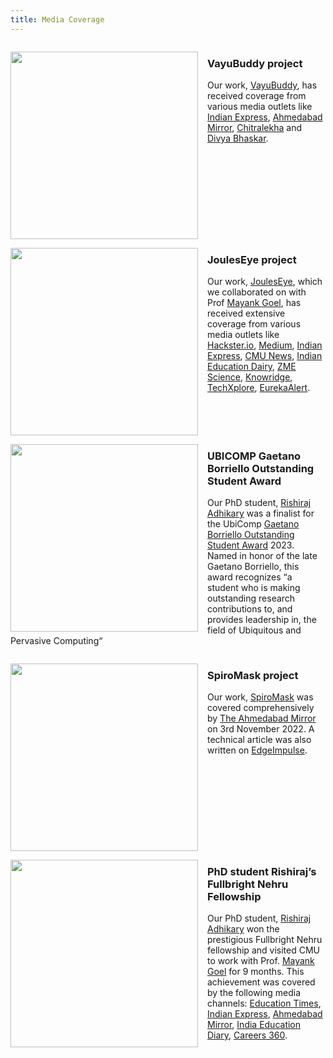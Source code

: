 ```yaml
---
title: Media Coverage
---
```


<head>
<style>
.body-content img {
  float: left;
  margin: 0px 15px 0px 0px;
  width: 300px;
  height: 300px;
  object-fit: cover;
}
.body-content div {
  display: inline-block;
}
</style>
</head>

<body>


<div class="body-content">

<div>
<img src="images/media/VayuBuddy_cover_padded.png">

### VayuBuddy project
Our work, [VayuBuddy](https://arxiv.org/abs/2411.12760), has received coverage from various media outlets like [Indian Express](https://epaper.indianexpress.com/3953344/Ahmedabad/December-17-2024#page/3/2), [Ahmedabad Mirror](https://epaper.ahmedabadmirror.com/3953285/Ahmedabad-Mirror/Dec-17-2024#page/5/2), [Chitralekha](https://chitralekha.com/news/vayubuddy-empowering-communities-to-breathe-cleaner-air/) and [Divya Bhaskar](https://www.divyabhaskar.co.in/epaper/detail-page/ahmedabad-city-bhaskar/44/2024-12-17).
</div>

<div class="separator"></div>

<div>
<img src="images/media/JoulesEye_Hackster.io.png">

### JoulesEye project
Our work, [JoulesEye](https://dl.acm.org/doi/abs/10.1145/3631422), which we collaborated on with Prof [Mayank Goel](http://www.mayankgoel.com/), has received extensive coverage from various media outlets like [Hackster.io](https://www.hackster.io/news/your-wearable-is-lying-to-you-28f2e5f56338), [Medium](https://www.hackster.io/news/your-wearable-is-lying-to-you-28f2e5f56338), [Indian Express](https://indianexpress.com/article/cities/ahmedabad/research-scholar-at-iitgn-develops-device-to-overcome-fitness-monitoring-limitations-9180741/), [CMU News](https://www.cs.cmu.edu/news/2024/jouleseye), [Indian Education Dairy](https://indiaeducationdiary.in/thermal-camera-detects-breathing-patterns-to-enhance-exercise-calorie-estimates/), [ZME Science](https://www.zmescience.com/science/news-science/smartwatch-thermal-camera-calories/), [Knowridge](https://knowridge.com/2024/04/thermal-camera-could-boost-exercise-tracking-accuracy/), [TechXplore](https://techxplore.com/news/2024-04-thermal-camera-calorie.html), [EurekaAlert](https://www.eurekalert.org/news-releases/1040652).
</div>

<div class="separator"></div>

<div style=" width:100%;">
<img src="images/media/GaetanoAward.png">

### UBICOMP Gaetano Borriello Outstanding Student Award
Our PhD student, [Rishiraj Adhikary](https://rishi-a.github.io) was a finalist for the UbiComp [Gaetano Borriello Outstanding Student Award](https://ubicomp.org/sc/awards.html) 2023. Named in honor of the late Gaetano Borriello, this award recognizes “a student who is making outstanding research contributions to, and provides leadership in, the field of Ubiquitous and Pervasive Computing“
</div>

<div class="separator"></div>

<div>
<img src="images/media/spiromask-news-1.jpeg">

### SpiroMask project
Our work, [SpiroMask](https://dl.acm.org/doi/10.1145/3570167) was covered comprehensively by [The Ahmedabad Mirror](https://www.ahmedabadmirror.com/iit-gn-researchers-devise-mask-to-measure-lung-health/81846808.html) on 3rd November 2022. A technical article was also written on [EdgeImpulse](https://www.edgeimpulse.com/blog/just-take-a-deep-breath/).
</div>

<div class="separator"></div>

<div>
<img src="images/media/educationtimes-fulbright.png">

### PhD student Rishiraj's Fullbright Nehru Fellowship
Our PhD student, [Rishiraj Adhikary](https://rishi-a.github.io) won the prestigious Fullbright Nehru fellowship and visited CMU to work with Prof. [Mayank Goel](http://www.mayankgoel.com/) for 9 months. This achievement was covered by the following media channels: [Education Times](https://www.educationtimes.com/article/scholarships/91766182/cross-domain-knowledge-helped-phd-student-get-fullbright-nehru-doctoral-research-fellowship), [Indian Express](https://indianexpress.com/article/cities/ahmedabad/iitgn-phd-scholar-bags-fulbright-nehru-fellowship-7928541/), [Ahmedabad Mirror](https://ahmedabadmirror.com/iitgns-phd-scholar-awarded-fellowship/81833150.html), [India Education Diary](https://indiaeducationdiary.in/iit-gandhinagar-phd-scholar-bags-the-prestigious-fulbright-nehru-doctoral-research-fellowship-2022-23/), [Careers 360](https://news.careers360.com/iit-gandhinagar-computer-science-engineering-phd-scholar-wins-fulbright-nehru-doctoral-research-fellowship-2022-23).
</div>

<div class="separator"></div>
    
</div>

</body>